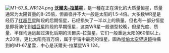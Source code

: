 [[File:M1-67_&_WR124.png|left]]
'''[[沃爾夫–拉葉星|沃爾夫–拉葉星]]'''，是一種在正在演化的大质量恒星，质量通常为太陽質量的8-25倍，但直径并不大一般是太阳的1.5-4倍。大多数WR星是经历了[[红超巨星|红超巨星]]阶段的后期恒星，已经损失了一半以上的质量。但也有一部分恒星是即将演化到[[超巨星|超巨星]]阶段的早期恒星，这类WR星一般谱型较晚，但是光度、质量、半径均远远超过演化后期的沃爾夫–拉葉星，它们一般重达太阳的60倍以上，大20倍，更比太阳亮百万倍，属于宇宙中最亮的恒星。圖為[[哈伯太空望遠鏡|哈伯太空望遠鏡]]拍攝到的M1-67星雲，中心是沃爾夫-拉葉星WR 124。